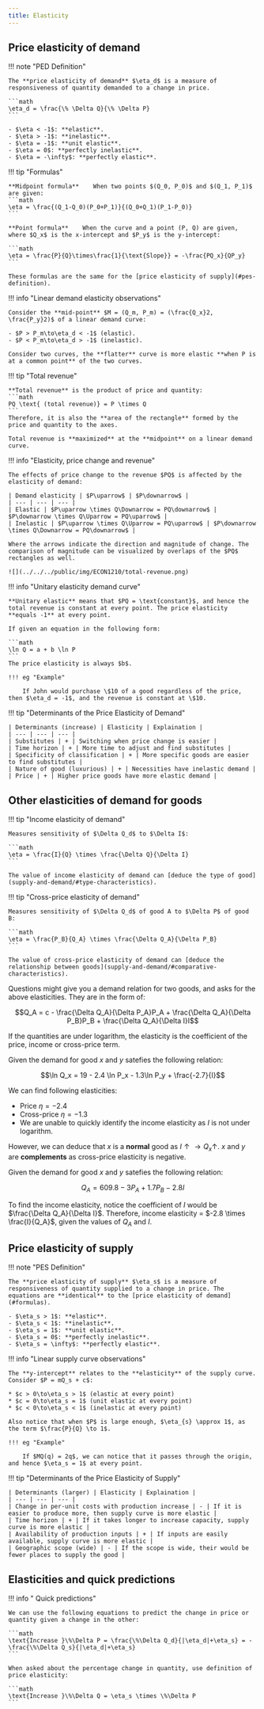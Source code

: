 ```yaml
---
title: Elasticity
---
```


## Price elasticity of demand

!!! note "PED Definition"
    
    The **price elasticity of demand** $\eta_d$ is a measure of responsiveness of quantity demanded to a change in price.

    ```math
    \eta_d = \frac{\% \Delta Q}{\% \Delta P}
    ```

    - $\eta < -1$: **elastic**.
    - $\eta > -1$: **inelastic**.
    - $\eta = -1$: **unit elastic**.
    - $\eta = 0$: **perfectly inelastic**.
    - $\eta = -\infty$: **perfectly elastic**.

!!! tip "Formulas"

    **Midpoint formula**    When two points $(Q_0, P_0)$ and $(Q_1, P_1)$ are given:
    ```math
    \eta = \frac{(Q_1-Q_0)(P_0+P_1)}{(Q_0+Q_1)(P_1-P_0)}
    ```

    **Point formula**    When the curve and a point (P, Q) are given, where $Q_x$ is the x-intercept and $P_y$ is the y-intercept:
    
    ```math
    \eta = \frac{P}{Q}\times\frac{1}{\text{Slope}} = -\frac{PQ_x}{QP_y}
    ```

    These formulas are the same for the [price elasticity of supply](#pes-definition).
    

!!! info "Linear demand elasticity observations"

    Consider the **mid-point** $M = (Q_m, P_m) = (\frac{Q_x}2, \frac{P_y}2)$ of a linear demand curve:

    - $P > P_m\to\eta_d < -1$ (elastic).
    - $P < P_m\to\eta_d > -1$ (inelastic).

    Consider two curves, the **flatter** curve is more elastic **when P is at a common point** of the two curves.

!!! tip "Total revenue"

    **Total revenue** is the product of price and quantity:
    ```math
    PQ \text{ (total revenue)} = P \times Q
    ```
    Therefore, it is also the **area of the rectangle** formed by the price and quantity to the axes.

    Total revenue is **maximized** at the **midpoint** on a linear demand curve.

!!! info "Elasticity, price change and revenue"

    The effects of price change to the revenue $PQ$ is affected by the elasticity of demand:

    | Demand elasticity | $P\uparrow$ | $P\downarrow$ | 
    | --- | --- | --- |
    | Elastic | $P\uparrow \times Q\Downarrow = PQ\downarrow$ | $P\downarrow \times Q\Uparrow = PQ\uparrow$ |
    | Inelastic | $P\uparrow \times Q\Uparrow = PQ\uparrow$ | $P\downarrow \times Q\Downarrow = PQ\downarrow$ |

    Where the arrows indicate the direction and magnitude of change. The comparison of magnitude can be visualized by overlaps of the $PQ$ rectangles as well.

    ![](../../../public/img/ECON1210/total-revenue.png)

!!! info "Unitary elasticity demand curve"

    **Unitary elastic** means that $PQ = \text{constant}$, and hence the total revenue is constant at every point. The price elasticity **equals -1** at every point.

    If given an equation in the following form:

    ```math
    \ln Q = a + b \ln P
    ```
    The price elasticity is always $b$.

    !!! eg "Example"

        If John would purchase \$10 of a good regardless of the price, then $\eta_d = -1$, and the revenue is constant at \$10.

!!! tip "Determinants of the Price Elasticity of Demand"

    | Determinants (increase) | Elasticity | Explaination |
    | --- | --- | --- |
    | Substitutes | + | Switching when price change is easier |
    | Time horizon | + | More time to adjust and find substitutes |
    | Specificity of classification | + | More specific goods are easier to find substitutes |
    | Nature of good (luxurious) | + | Necessities have inelastic demand |
    | Price | + | Higher price goods have more elastic demand |

## Other elasticities of demand for goods

!!! tip "Income elasticity of demand"

    Measures sensitivity of $\Delta Q_d$ to $\Delta I$:

    ```math
    \eta = \frac{I}{Q} \times \frac{\Delta Q}{\Delta I}
    ```

    The value of income elasticity of demand can [deduce the type of good](supply-and-demand/#type-characteristics).

!!! tip "Cross-price elasticity of demand"

    Measures sensitivity of $\Delta Q_d$ of good A to $\Delta P$ of good B:

    ```math
    \eta = \frac{P_B}{Q_A} \times \frac{\Delta Q_A}{\Delta P_B}
    ```

    The value of cross-price elasticity of demand can [deduce the relationship between goods](supply-and-demand/#comparative-characteristics).

Questions might give you a demand relation for two goods, and asks for the above elasticities. They are in the form of:

```math
Q_A = c - \frac{\Delta Q_A}{\Delta P_A}P_A + \frac{\Delta Q_A}{\Delta P_B}P_B + \frac{\Delta Q_A}{\Delta I}I
```

If the quantities are under logarithm, the elasticity is the coefficient of the price, income or cross-price term.

<Collapsible title="Example usage">

Given the demand for good $x$ and $y$ satefies the following relation:

```math
\ln Q_x = 19 - 2.4 \ln P_x - 1.3\ln P_y + \frac{-2.7}{I}
```

We can find following elasticities:
* Price $\eta = -2.4$
* Cross-price $\eta = -1.3$
* We are unable to quickly identify the income elasticity as $I$ is not under logarithm.

However, we can deduce that $x$ is a **normal** good as $I\uparrow\rightarrow Q_x\uparrow$. $x$ and $y$ are **complements** as cross-price elasticity is negative.

</Collapsible>

<Collapsible title="Example usage 2">

Given the demand for good $x$ and $y$ satefies the following relation:

```math
Q_A = 609.8 - 3P_A + 1.7 P_B - 2.8 I
```

To find the income elasticity, notice the coefficient of $I$ would be $\frac{\Delta Q_A}{\Delta I}$. Therefore, income elasticity = $-2.8 \times \frac{I}{Q_A}$, given the values of $Q_A$ and $I$.

</Collapsible>

## Price elasticity of supply

!!! note "PES Definition"

    The **price elasticity of supply** $\eta_s$ is a measure of responsiveness of quantity supplied to a change in price. The equations are **identical** to the [price elasticity of demand](#formulas).

    - $\eta_s > 1$: **elastic**.
    - $\eta_s < 1$: **inelastic**.
    - $\eta_s = 1$: **unit elastic**.
    - $\eta_s = 0$: **perfectly inelastic**.
    - $\eta_s = \infty$: **perfectly elastic**.

!!! info "Linear supply curve observations"

    The **y-intercept** relates to the **elasticity** of the supply curve. Consider $P = mQ_s + c$:

    * $c > 0\to\eta_s > 1$ (elastic at every point)
    * $c = 0\to\eta_s = 1$ (unit elastic at every point)
    * $c < 0\to\eta_s < 1$ (inelastic at every point)

    Also notice that when $P$ is large enough, $\eta_{s} \approx 1$, as the term $\frac{P}{Q} \to 1$.

    !!! eg "Example"

        If $MQ(q) = 2q$, we can notice that it passes through the origin, and hence $\eta_s = 1$ at every point.

!!! tip "Determinants of the Price Elasticity of Supply"

    | Determinants (larger) | Elasticity | Explaination |
    | --- | --- | --- | 
    | Change in per-unit costs with production increase | - | If it is easier to produce more, then supply curve is more elastic |
    | Time horizon | + | If it takes longer to increase capacity, supply curve is more elastic |
    | Availability of production inputs | + | If inputs are easily available, supply curve is more elastic |
    | Geographic scope (wide) | - | If the scope is wide, their would be fewer places to supply the good |


## Elasticities and quick predictions

!!! info " Quick predictions"

    We can use the following equations to predict the change in price or quantity given a change in the other:

    ```math
    \text{Increase }\%\Delta P = \frac{\%\Delta Q_d}{|\eta_d|+\eta_s} = -\frac{\%\Delta Q_s}{|\eta_d|+\eta_s}
    ```

    When asked about the percentage change in quantity, use definition of price elasticity:

    ```math
    \text{Increase }\%\Delta Q = \eta_s \times \%\Delta P
    ```
